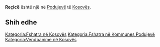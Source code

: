 {{Fshat në 
 | Emri                = Reçicë
 | EmriAlt                = 
 | NAME_SHORT_FORM=      
 | NAME_GENERIC=      
 | NAME_SORT_NAME_RO=      RECICE
 | FULL_NAME_RO = Reçicë
 | FULL_NAME_ND_RO=Recice
 | SORT_NAME_RG=RECICE
 | FULL_NAME_RG=Reçicë
 | FULL_NAME_ND_RG=Recice
 | SRP_NAME_SHORT_FORM=      
 | SRP_NAME_GENERIC=      
 | SRP_NAME_SORT_NAME_RO=      
 | SRP_FULL_NAME_RO = 
 | SRP_FULL_NAME_ND_RO=
 | SRP_SORT_NAME_RG=
 | SRP_FULL_NAME_RG=
 | SRP_FULL_NAME_ND_RG=
 | Emri (Rasa dhanore) = 
 | Figura              = 
 | Shteti              = Kosovo
 | Komuna              = Podujevë
 | Kodi postar         = 
 | Sipërfaqja          = 

 | Popullsia           = 

 | Regj. i popullsisë  = 
 | Dend. e popullsisë  = 
 | Faqja zyrtare       = 
 <!--- Koordinatat ----> 
 | Gjerësia            = 43.101944
 | Gjatësia            = 21.093333
 | Lartësia            = 
}}
'''Reçicë''' është një [[]] në [[Podujevë]] të [[Kosovës]].

<!-- == Gjeografia == -->
<!-- == Historia == -->
<!-- == Demografia == -->
== Shih edhe ==
{{Komuna Podujevë}}
{{Kosovo-Administrata-Cung}}

[[Kategoria:Fshatra në Kosovës]]
[[Kategoria:Fshatra në Kommunes Podujevë]]
[[Kategoria:Vendbanime në Kosovës]]